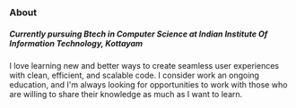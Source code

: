 ### About

##### Currently pursuing Btech in Computer Science at Indian Institute Of Information Technology, Kottayam

I love learning new and better ways to create seamless user experiences with clean, efficient, and scalable code. I consider work an ongoing education, and I'm always looking for opportunities to work with those who are willing to share their knowledge as much as I want to learn.
